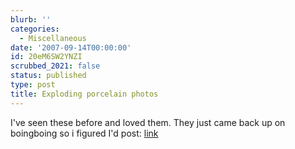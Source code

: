 ```yaml
---
blurb: ''
categories:
  - Miscellaneous
date: '2007-09-14T00:00:00'
id: 20eM6SW2YNZI
scrubbed_2021: false
status: published
type: post
title: Exploding porcelain photos
---
```


I've seen these before and loved them. They just came back up on
boingboing so i figured I'd post:
[link](http://www.themorningnews.org/archives/galleries/still_life/01sl.php)
